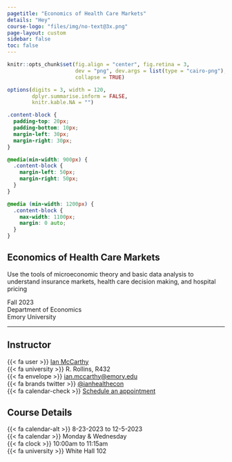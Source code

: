 ```yaml
---
pagetitle: "Economics of Health Care Markets"
details: "Hey"
course-logo: "files/img/no-text@3x.png"
page-layout: custom
sidebar: false
toc: false
---
```



```r
knitr::opts_chunk$set(fig.align = "center", fig.retina = 3,
                      dev = "png", dev.args = list(type = "cairo-png"),
                      collapse = TRUE)

options(digits = 3, width = 120,
        dplyr.summarise.inform = FALSE,
        knitr.kable.NA = "")
```


```css
.content-block {
  padding-top: 20px;
  padding-bottom: 10px;
  margin-left: 30px;
  margin-right: 30px;
}

@media(min-width: 900px) {
  .content-block {
    margin-left: 50px;
    margin-right: 50px;
  }
}

@media (min-width: 1200px) {
  .content-block {
    max-width: 1100px;
    margin: 0 auto;
  }
}

```


::: {.content-block}

# Economics of Health Care Markets

::: {.text-secondary .fs-4}

Use the tools of microeconomic theory and basic data analysis to understand insurance markets, health care decision making, and hospital pricing

Fall 2023<br>
Department of Economics<br>
Emory University

:::

---

::: {.grid}

::: {.g-col-6}


## Instructor

{{< fa user >}} [Ian McCarthy](https://www.ianmccarthyecon.com)<br>
{{< fa university >}} R. Rollins, R432<br>
{{< fa envelope >}} [ian.mccarthy@emory.edu](mailto:ian.mccarthy@emory.edu)<br>
{{< fa brands twitter >}} [\@ianhealthecon](https://twitter.com/ianhealthecon)<br>
{{< fa calendar-check >}} [Schedule an appointment](https://mccarthy-meetings.youcanbook.me/)

:::

::: {.g-col-6}


## Course Details

{{< fa calendar-alt >}} 8-23-2023 to 12-5-2023<br>
{{< fa calendar >}} Monday & Wednesday<br>
{{< fa clock >}} 10:00am to 11:15am<br>
{{< fa university >}} White Hall 102

:::

:::

:::

